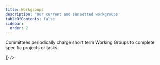 ```yaml
---
title: Workgroups
description: 'Our current and sunsetted workgroups'
tableOfContents: false
sidebar:
  order: 2
---
```


Committees periodically charge short term Working Groups to complete specific projects or tasks.

<Table
  src="src/tables/workgroups.csv"
  columns={[
    { key: "Workgroup",  width: "20%", render: "markdown" },
    { key: "Dates", width: "10%" },
    { key: "Summary", width: "40%" },
    { key: "Committee",   width: "10%" },
    { key: "Leads",   width: "20%" },

  ]}
/>